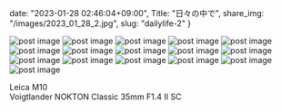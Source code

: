date: "2023-01-28 02:46:04+09:00",
Title: "日々の中で",
share_img: "/images/2023_01_28_2.jpg",
slug: "dailylife-2"
}

<img src="/images/2023_01_28_1.jpg" alt="post image" />
<img src="/images/2023_01_28_2.jpg" alt="post image" />
<img src="/images/2023_01_28_3.jpg" alt="post image" />
<img src="/images/2023_01_28_4.jpg" alt="post image" />
<img src="/images/2023_01_28_5.jpg" alt="post image" />
<img src="/images/2023_01_28_6.jpg" alt="post image" />
<img src="/images/2023_01_28_7.jpg" alt="post image" />
<img src="/images/2023_01_28_8.jpg" alt="post image" />
<img src="/images/2023_01_28_9.jpg" alt="post image" />
<img src="/images/2023_01_28_10.jpg" alt="post image" />
<img src="/images/2023_01_28_11.jpg" alt="post image" />
<img src="/images/2023_01_28_12.jpg" alt="post image" />
<img src="/images/2023_01_28_13.jpg" alt="post image" />
<img src="/images/2023_01_28_14.jpg" alt="post image" />
<img src="/images/2023_01_28_15.jpg" alt="post image" />
<img src="/images/2023_01_28_16.jpg" alt="post image" />

Leica M10<br />
Voigtlander NOKTON Classic 35mm F1.4 Ⅱ SC
